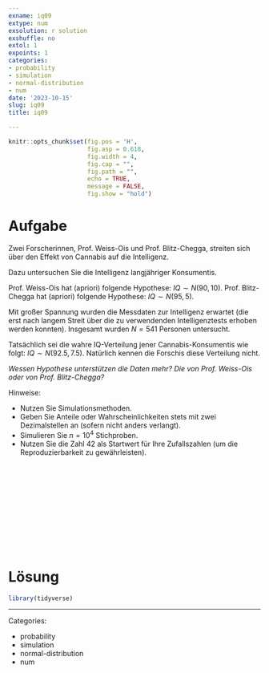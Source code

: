 ```yaml
---
exname: iq09
extype: num
exsolution: r solution
exshuffle: no
extol: 1
expoints: 1
categories:
- probability
- simulation
- normal-distribution
- num
date: '2023-10-15'
slug: iq09
title: iq09

---
```







```r
knitr::opts_chunk$set(fig.pos = 'H',
                      fig.asp = 0.618,
                      fig.width = 4,
                      fig.cap = "", 
                      fig.path = "",
                      echo = TRUE, 
                      message = FALSE,
                      fig.show = "hold")
```







# Aufgabe

Zwei Forscherinnen, Prof. Weiss-Ois und Prof. Blitz-Chegga, streiten sich über den Effekt von Cannabis auf die Intelligenz.

Dazu untersuchen Sie die Intelligenz langjähriger Konsumentis.

Prof. Weiss-Ois hat (apriori) folgende Hypothese: $IQ \sim N(90, 10)$. 
Prof. Blitz-Chegga hat (apriori) folgende Hypothese: $IQ \sim N(95, 5)$. 

Mit großer Spannung wurden die Messdaten zur Intelligenz erwartet (die erst nach langem Streit über die zu verwendenden Intelligenztests erhoben werden konnten).
Insgesamt wurden $N=541$ Personen untersucht.

Tatsächlich sei die wahre IQ-Verteilung jener Cannabis-Konsumentis wie folgt: $IQ \sim N(92.5, 7.5)$. 
Natürlich kennen die Forschis diese Verteilung nicht.

*Wessen Hypothese unterstützen die Daten mehr? Die von Prof. Weiss-Ois oder von Prof. Blitz-Chegga?*



Hinweise:

- Nutzen Sie Simulationsmethoden.
- Geben Sie Anteile oder Wahrscheinlichkeiten stets mit zwei Dezimalstellen an (sofern nicht anders verlangt).
- Simulieren Sie $n=10^4$ Stichproben.
- Nutzen Sie die Zahl 42 als Startwert für Ihre Zufallszahlen (um die Reproduzierbarkeit zu gewährleisten).


</br>
</br>
</br>
</br>
</br>
</br>
</br>
</br>
</br>
</br>

# Lösung

```r
library(tidyverse)
```




---

Categories: 

- probability
- simulation
- normal-distribution
- num

